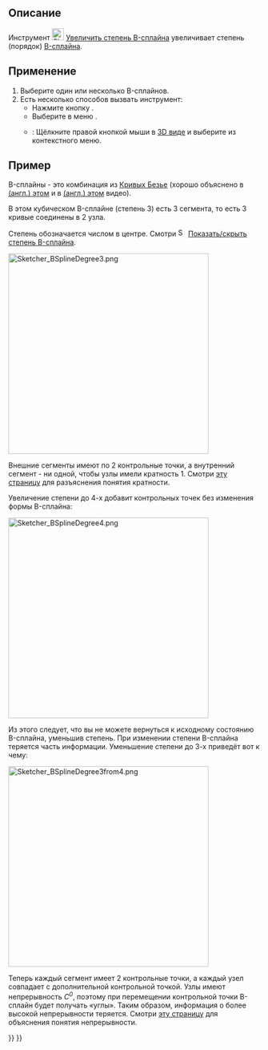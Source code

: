 <languages/>

{{Docnav/ru
|[[Sketcher_BSplineConvertToNURBS/ru|Преобразовать геометрию в B-сплайн]]
|[[Sketcher_BSplineDecreaseDegree/ru|Уменьшить степень B-сплайна]]
|[[Sketcher_Workbench/ru|Скетчер]]
|IconL=Sketcher_BSplineConvertToNURBS.svg
|IconR=Sketcher_BSplineDecreaseDegree.svg
|IconC=Workbench_Sketcher.svg
}}

{{GuiCommand/ru
|Name=Sketcher BSplineIncreaseDegree
|Name/ru=Скетчер Увеличить степень B-сплайна
|MenuLocation=Эскиз → В-сплайн инструменты эскиза → Увеличить степень B-сплайна
|Workbenches=[[Sketcher_Workbench/ru|Скетчер]]
|Version=0.17
|SeeAlso=[[Sketcher_BSplineDecreaseDegree/ru|Скетчер Уменьшить степень B-сплайна]]
}}

<span id="Description"></span>
== Описание ==

Инструмент [[Image:Sketcher_BSplineIncreaseDegree.svg|24px]] [[Sketcher_BSplineIncreaseDegree/ru|Увеличить степень B-сплайна]] увеличивает степень (порядок) [[B-Splines/ru|B-сплайна]].

<span id="Usage"></span>
== Применение ==

# Выберите один или несколько B-сплайнов.
# Есть несколько способов вызвать инструмент:
#* Нажмите кнопку {{Button|[[Image:Sketcher_BSplineIncreaseDegree.svg|16px]] [[Sketcher_BSplineIncreaseDegree/ru|Увеличить степень B-сплайна]]}}.
#* Выберите в меню {{MenuCommand|Эскиз → В-сплайн инструменты эскиза → [[Image:Sketcher_BSplineIncreaseDegree.svg|16px]] Увеличить степень B-сплайна}}.
#* {{Version/ru|1.0}}: Щёлкните правой кнопкой мыши в [[3D_view/ru|3D виде]] и выберите {{MenuCommand|[[Image:Sketcher_BSplineIncreaseDegree.svg|16px]] Увеличить степень B-сплайна}} из контекстного меню.

<span id="Example"></span>
== Пример ==

B-сплайны - это комбинация из [[B-Splines/ru#B.C3.A9zier_curves|Кривых Безье]] (хорошо объяснено в [https://www.youtube.com/watch?v=bE1MrrqBAl8 (англ.) этом ] и в  [https://www.youtube.com/watch?v=xXJylM2S72s (англ.) этом] видео).

В этом кубическом B-сплайне (степень 3) есть 3 сегмента, то есть 3 кривые соединены в 2 узла.

Степень обозначается числом в центре. Смотри [[File:Sketcher_BSplineDegree.svg|16px]] [[Sketcher_BSplineDegree/ru|Показать/скрыть степень B-сплайна]].

[[File:Sketcher_BSplineDegree3.png|400px]]
{{Caption|B-сплайн со степенью 3 и 2-мя узлами, каждый из которых имеет кратность 1.}}

Внешние сегменты имеют по 2 контрольные точки, а внутренний сегмент - ни одной, чтобы узлы имели кратность 1. Смотри [[Sketcher_BSplineDecreaseKnotMultiplicity/ru#Description|эту страницу]] для разъяснения понятия кратности.

Увеличение степени до 4-х добавит контрольных точек без изменения формы B-сплайна:

[[File:Sketcher_BSplineDegree4.png|400px]]
{{Caption|Тот же B-сплайн, но степень была изменена с 3-х на 4-е. Обратите внимание, что кратность узлов также увеличилась.}}

Из этого следует, что вы не можете вернуться к исходному состоянию B-сплайна, уменьшив степень. При изменении степени B-сплайна теряется часть информации. Уменьшение степени до 3-х приведёт вот к чему:

[[File:Sketcher_BSplineDegree3from4.png|400px]]
{{Caption|Тот же B-сплайн, где степень была изменена с 4-х на 3. Обратите внимание, что кратность узлов снова увеличилась. В зависимости от B-сплайна, алгоритм уменьшения степени может добавить множество узлов, чтобы сохранить форму, как это произошло здесь.}}

Теперь каждый сегмент имеет 2 контрольные точки, а каждый узел совпадает с дополнительной контрольной точкой. Узлы имеют непрерывность ''C<sup>0</sup>'', поэтому при перемещении контрольной точки B-сплайн будет получать «углы». Таким образом, информация о более высокой непрерывности теряется. Смотри [[Sketcher_BSplineDecreaseKnotMultiplicity/ru#Description|эту страницу]] для объяснения понятия непрерывности.


{{Docnav/ru
|[[Sketcher_BSplineConvertToNURBS/ru|Преобразовать геометрию в B-сплайн]]
|[[Sketcher_BSplineDecreaseDegree/ru|Уменьшить степень B-сплайна]]
|[[Sketcher_Workbench/ru|Скетчер]]
|IconL=Sketcher_BSplineConvertToNURBS.svg
|IconR=Sketcher_BSplineDecreaseDegree.svg
|IconC=Workbench_Sketcher.svg
}}

{{Sketcher_Tools_navi{{#translation:}}}}
{{Userdocnavi{{#translation:}}}}
